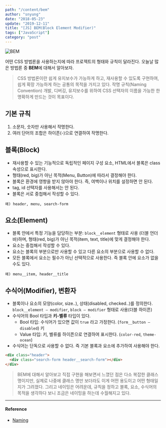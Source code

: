 ---
path: "/content/bem"
author: "snyung"
date: "2018-05-23"
update: "2019-12-11"
title: "[JS] BEM(Block Element Modifier)"
tags: ["JavaScript"]
category: "post"
---

![BEM](/images/prevPosts/BEM.png)

어떤 CSS 방법론을 사용하는지에 따라 프로젝트의 형태와 규칙이 달라진다. 오늘날 많은 방법론 중 **BEM**에 대해서 알아보자.

> CSS 방법론이란 쉽게 유지보수가 가능하게 하고, 재사용할 수 있도록 구현하여, 쉽게 확장 가능하게 하는 공통의 목적을 가지고 있다. 작명 규칙(Naming Convention) 개발, 디버깅, 유지보수를 위하여 CSS 선택자의 이름을 가능한 한 명확하게 만드는 것이 목표이다.

## 기본 규칙 

1. 소문자, 숫자만 사용해서 작명한다.
2. 여러 단어의 조합은 하이픈(-)으로 연결하여 작명한다.

## 블록(Block)

- 재사용할 수 있는 기능적으로 독립적인 페이지 구성 요소, HTML에서 블록은 class 속성으로 표시한다. 
- 형태(red, big)가 아닌 목적(Menu, Button)에 따라서 결정해야 한다.
- 블록은 환경에 영향을 받지 않아야 한다. 즉, 여백이나 위치를 설정하면 안 된다.
- tag, id 선택자를 사용해서는 안 된다.
- 블록은 서로 중첩해서 작성할 수 있다.

```text
예) header, menu, search-form
```

## 요소(Element)

- 블록 안에서 특정 기능을 담당하는 부분: `block__element` 형태로 사용 (더블 언더바)하며, 형태(red, big)가 아닌 목적(item, text, title)에 맞게 결정해야 한다.
- 요소는 중첩해서 작성할 수 있다.
- 요소는 블록의 부분으로만 사용할 수 있고 다른 요소의 부분으로 사용할 수 없다.
- 모든 블록에서 요소는 필수가 아닌 선택적으로 사용한다. 즉 블록 안에 요소가 없을 수도 있다.

```text
예) menu__item, header__title
```

## 수식어(Modifier), 변환자

- 블록이나 요소의 모양(color, size..), 상태(disabled, checked..)를 정의한다. `block__element — modifier`, `block — modifier` 형태로 사용(더블 하이픈)
- 수식어의 Bool 타입과 **키-벨류** 타입이 있다.
  - Bool 타입: 수식어가 있으면 값이 `true` 라고 가정한다. (`form__button — disabled`) 키
  - Value 타입: 키, 벨류를 하이픈으로 연결하여 표시한다. (`color-red`, `theme-ocean`)
- 수식어는 단독으로 사용할 수 없다. 즉 기본 블록과 요소에 추가하여 사용해야 한다.

```html
<div class="header">
  <div class="search-form header__search-form"></div>
</div>
```

> BEM에 대해서 알아보고 직접 구현을 해보면서 느꼈던 점은 다소 복잡한 클래스 명이지만, 실제로 나중에 클래스 명만 보더라도 이게 어떤 용도이고 어떤 형태일지가 그려졌다. 그리고 네이밍은 어려운데, 규칙을 정하고 블록, 요소, 수식어의 목적을 생각하다 보니 조금은 네이밍을 하는데 수월해지고 있다.

---

#### Reference

- [Naming](http://getbem.com/naming/)
